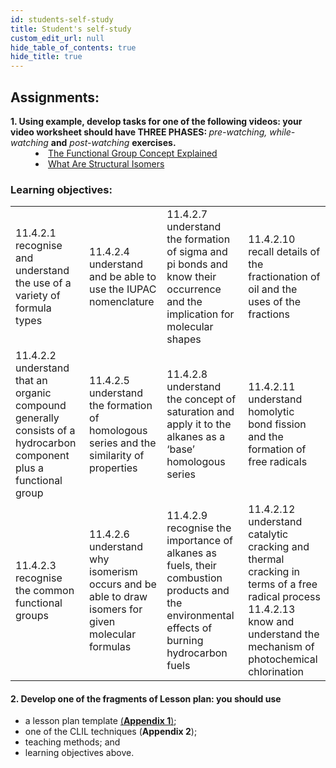 ```yaml
---
id: students-self-study
title: Student's self-study
custom_edit_url: null
hide_table_of_contents: true
hide_title: true
---
```


## Assignments:

<dl>
  <dt>
    <strong>
      1. Using example, develop tasks for one of the following videos: your
      video worksheet should have THREE PHASES:
    </strong>
    <em> pre-watching, while-watching</em> <strong>and</strong> <em>
      post-watching
    </em> <strong>exercises.</strong>
  </dt>
  <dd>
    <li>
      <a href='https://www.youtube.com/watch?v=nMTQKBn2Iss'>
        The Functional Group Concept Explained
      </a>
    </li>
    <li>
      <a href='https://www.youtube.com/watch?v=NgzFok_BA_0'>
        What Are Structural Isomers
      </a>
    </li>
  </dd>
</dl>

### Learning objectives:

<table>
  <tr>
    <td>
      11.4.2.1 recognise and understand the use of a variety of formula types
    </td>
    <td>11.4.2.4 understand and be able to use the IUPAC nomenclature</td>
    <td>
      11.4.2.7 understand the formation of sigma and pi bonds and know their
      occurrence and the implication for molecular shapes
    </td>
    <td>
      11.4.2.10 recall details of the fractionation of oil and the uses of the
      fractions
    </td>
  </tr>
  <tr>
    <td>
      11.4.2.2 understand that an organic compound generally consists of a
      hydrocarbon component plus a functional group
    </td>
    <td>
      11.4.2.5 understand the formation of homologous series and the similarity
      of properties
    </td>
    <td>
      11.4.2.8 understand the concept of saturation and apply it to the alkanes
      as a ‘base’ homologous series
    </td>
    <td>
      11.4.2.11 understand homolytic bond fission and the formation of free
      radicals
    </td>
  </tr>
  <tr>
    <td>11.4.2.3 recognise the common functional groups</td>
    <td>
      11.4.2.6 understand why isomerism occurs and be able to draw isomers for
      given molecular formulas
    </td>
    <td>
      11.4.2.9 recognise the importance of alkanes as fuels, their combustion
      products and the environmental effects of burning hydrocarbon fuels
    </td>
    <td>
      11.4.2.12 understand catalytic cracking and thermal cracking in terms of a
      free radical process
      <br />
      11.4.2.13 know and understand the mechanism of photochemical chlorination
    </td>
  </tr>
</table>

#### 2. Develop one of the fragments of Lesson plan: you should use

- a lesson plan template [(**Appendix 1**)](appendix/appendix-1.mdx);
- one of the CLIL techniques (**Appendix 2**);
- teaching methods; and
- learning objectives above.

